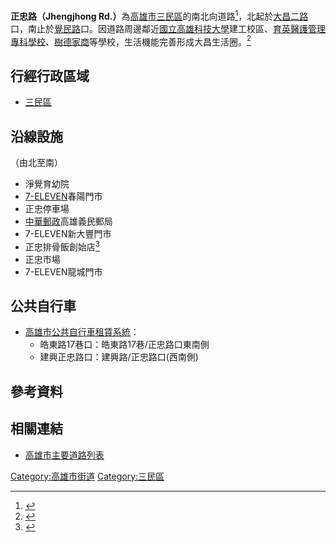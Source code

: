 {{Infobox TwRoad2
|bgcolorh=DARKGREEN
|colorh=white
|code=
|name= 正忠路
|enname= Jhengjhong Rd.
|level= 一般道路
|length=
|sec=
|lastext=
|line=
|start= [[大昌二路|大昌二路]]
|end= [[覺民路|覺民路]]
|junc= [[大豐二路|大豐二路]]、[[義華路|義華路]]
|img=
|cap=
|size=
|left= 
|right= 
|leftlink= 
|leftdirection= N
|rightlink= 
|rightdirection= S
|SN=
|SNtype=
|SNNum=
|SN2=
|SN2type=
|SN2Num=
|SN3=
|SN3type=
|SN3Num=
}}
'''正忠路（Jhengjhong Rd.）'''為[[高雄市|高雄市]][[三民區|三民區]]的南北向道路<ref>{{Cite web |url=https://news.ltn.com.tw/news/life/breakingnews/2535642 |title=高雄又有路面塌陷！正忠、義華路口出現大坑洞 |access-date=2020-07-19 |archive-date=2020-07-19 |archive-url=https://web.archive.org/web/20200719065232/https://news.ltn.com.tw/news/life/breakingnews/2535642 |dead-url=no }}</ref>，北起於[[大昌二路|大昌二路]]口，南止於[[覺民路|覺民路]]口。因道路周邊鄰近[[國立高雄科技大學|國立高雄科技大學]]建工校區、[[育英醫護管理專科學校|育英醫護管理專科學校]]、[[樹德家商|樹德家商]]等學校，生活機能完善形成大昌生活圈。<ref>{{Cite web |url=https://house.ettoday.net/news/1717506 |title=便宜至上！鐵路地下化立功　高雄Q1交易第2多商圈「老一點沒關係」 |access-date=2020-07-19 |archive-date=2020-10-30 |archive-url=https://web.archive.org/web/20201030222505/https://house.ettoday.net/news/1717506 |dead-url=no }}</ref>

== 行經行政區域 ==
* [[三民區|三民區]]
== 沿線設施 ==
（由北至南）
* 淨覺育幼院
* [[7-ELEVEN|7-ELEVEN]]春陽門市
* 正忠停車場
* [[中華郵政|中華郵政]]高雄義民郵局
* 7-ELEVEN新大豐門市
* 正忠排骨飯創始店<ref>{{Cite web |url=https://house.ettoday.net/news/1671360 |title=南霸天「便當王」揮軍北征　破解全台展店密碼「只挑三角窗」 |access-date=2020-07-19 |archive-date=2020-07-19 |archive-url=https://web.archive.org/web/20200719092026/https://house.ettoday.net/news/1671360 |dead-url=no }}</ref>
* 正忠市場
* 7-ELEVEN龍城門市
== 公共自行車 ==
* [[高雄市公共自行車租賃系統|高雄市公共自行車租賃系統]]：
** 皓東路17巷口：皓東路17巷/正忠路口東南側
** 建興正忠路口：建興路/正忠路口(西南側)

== 參考資料 ==
{{Reflist}}
== 相關連結 ==
* [[高雄市主要道路列表|高雄市主要道路列表]]

{{高雄市重要道路}}

[[Category:高雄市街道|Category:高雄市街道]]
[[Category:三民區|Category:三民區]]